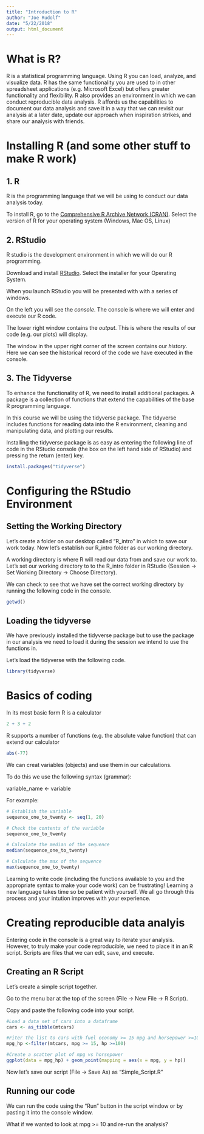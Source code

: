 ```yaml
---
title: "Introduction to R"
author: "Joe Rudolf"
date: "5/22/2018"
output: html_document
---
```


# What is R?

R is a statistical programming language.  Using R you can load, analyze, and visualize data.  R has the same functionality you are used to in other spreadsheet applications (e.g. Microsoft Excel) but offers greater functionality and flexibility.  R also provides an environment in which we can conduct reproducible data analysis.  R affords us the capabilities to document our data analysis and save it in a way that we can revisit our analysis at a later date, update our approach when inspiration strikes, and share our analysis with friends. 

# Installing R (and some other stuff to make R work)

## 1.  R

R is the programming language that we will be using to conduct our data analysis today.

To install R, go to the [Comprehensive R Archive Network (CRAN)](https://cloud.r-project.org]).  Select the version of R for your operating system (Windows, Mac OS, Linux)

## 2.  RStudio

R studio is the development environment in which we will do our R programming.

Download and install [RStudio](https://www.rstudio.com/products/rstudio/download/#download).  Select the installer for your Operating System.

When you launch RStudio you will be presented with with a series of windows.

On the left you will see the *console*.  The console is where we will enter and execute our R code.  

The lower right window contains the *output*.  This is where the results of our code (e.g. our plots) will display.  

The window in the upper right corner of the screen contains our *history*.  Here we can see the historical record of the code we have executed in the console. 

## 3.  The Tidyverse

To enhance the functionality of R, we need to install additional packages.  A package is a collection of functions that extend the capabilities of the base R programming language.

In this course we will be using the tidyverse package.  The tidyverse includes functions for reading data into the R environment, cleaning and manipulating data, and plotting our results.

Installing the tidyverse package is as easy as entering the following line of code in the RStudio console (the box on the left hand side of RStudio) and pressing the return (enter) key.

```r
install.packages("tidyverse")
```

# Configuring the RStudio Environment

## Setting the Working Directory

Let's create a folder on our desktop called "R_intro" in which to save our work today.  Now let's establish our R_intro folder as our working directory.

A working directory is where R will read our data from and save our work to.  Let's set our working directory to to the R_intro folder in RStudio (Session -> Set Working Directory -> Choose Directory).

We can check to see that we have set the correct working directory by running the following code in the console.

```r
getwd()
```

## Loading the tidyverse

We have previously installed the tidyverse package but to use the package in our analysis we need to load it during the session we intend to use the functions in.

Let's load the tidyverse with the following code.

```r
library(tidyverse)
```

# Basics of coding

In its most basic form R is a calculator

```r
2 + 3 + 2
```

R supports a number of functions (e.g. the absolute value function) that can extend our calculator

```r
abs(-77)
```

We can creat variables (objects) and use them in our calculations.

To do this we use the following syntax (grammar):  

variable_name <- variable

For example:

```r
# Establish the variable
sequence_one_to_twenty <- seq(1, 20)

# Check the contents of the variable
sequence_one_to_twenty

# Calculate the median of the sequence
median(sequence_one_to_twenty)

# Calculate the max of the sequence
max(sequence_one_to_twenty)

```

Learning to write code (including the functions available to you and the appropriate syntax to make your code work) can be frustrating!  Learning a new language takes time so be patient with yourself.  We all go through this process and your intution improves with your experience.


# Creating reproducible data analyis

Entering code in the console is a great way to iterate your analysis.  However, to truly make your code reproducible, we need to place it in an R script.  Scripts are files that we can edit, save, and execute.

## Creating an R Script

Let's create a simple script together.

Go to the menu bar at the top of the screen (File -> New File -> R Script).  

Copy and paste the following code into your script.

```r
#Load a data set of cars into a dataframe
cars <- as_tibble(mtcars)

#Fiter the list to cars with fuel economy >= 15 mpg and horsepower >=100
mpg_hp <-filter(mtcars, mpg >= 15, hp >=100)

#Create a scatter plot of mpg vs horsepower 
ggplot(data = mpg_hp) + geom_point(mapping = aes(x = mpg, y = hp))
```

Now let's save our script (File -> Save As) as "Simple_Script.R"

## Running our code

We can run the code using the "Run" button in the script window or by pasting it into the console window.

What if we wanted to look at mpg >= 10 and re-run the analysis?

